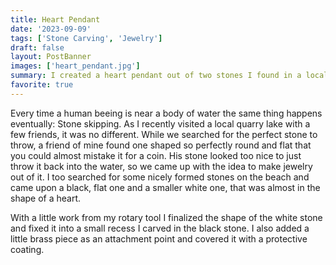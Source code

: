 ```yaml
---
title: Heart Pendant
date: '2023-09-09'
tags: ['Stone Carving', 'Jewelry']
draft: false
layout: PostBanner
images: ['heart_pendant.jpg']
summary: I created a heart pendant out of two stones I found in a local quarry lake.
favorite: true
---
```


Every time a human beeing is near a body of water the same thing happens eventually: Stone skipping.
As I recently visited a local quarry lake with a few friends, it was no different.
While we searched for the perfect stone to throw, a friend of mine found one shaped so perfectly round and flat that you could almost mistake it for a coin.
His stone looked too nice to just throw it back into the water, so we came up with the idea to make jewelry out of it.
I too searched for some nicely formed stones on the beach and came upon a black, flat one and a smaller white one, that was almost in the shape of a heart.

With a little work from my rotary tool I finalized the shape of the white stone and fixed it into a small recess I carved in the black stone.
I also added a little brass piece as an attachment point and covered it with a protective coating.
